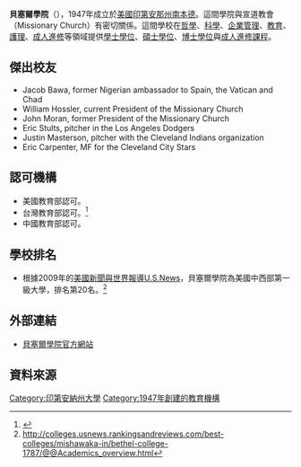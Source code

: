 {{Otheruses|貝塞爾學院|subject=美國印第安那州的貝塞爾學院|other=位於美國其他州的貝塞爾學院}}

{{Infobox University
| Name =貝塞爾學院
| EnglishName =Bethel College
| SealImage =
| SealInfo =
| Motto =
| Established =1947年
| Type =私立
| President =Gregg Chenoweth
| Chancellor =
| Location ={{USA}}[[印第安那州|印第安那州]]
| Campus =75 acres 
| AreaTotal =
| Department =
| Staff = 
| Faculty =
| Professor =
| Associate Professor =
| Assistant Professor =
| Lecturer =
| Student =1,964
| Undergraduate =2,000+
| Postgraduate =120+
| Adult education =
| Distance education =
| 4-year technological program =
| 2-year technological program =
| Affiliations =
| Colors =
| Website =http://www.bethelcollege.edu 
}}

'''貝塞爾學院'''（{{lang-en|Bethel College}}），1947年成立於[[美國|美國]][[印第安那州|印第安那州]][[南本德_(印第安纳州)|南本德]]。這間學院與宣道教會（Missionary Church）有密切關係。這間學校在[[哲學|哲學]]、[[科學|科學]]、[[企管|企業管理]]、[[教育|教育]]、[[護理|護理]]、[[成人教育|成人進修]]等領域提供[[學士學位|學士學位]]、[[碩士學位|碩士學位]]、[[博士學位|博士學位]]與[[成人教育|成人進修課程]]。

== 傑出校友 ==
*Jacob Bawa, former Nigerian ambassador to Spain, the Vatican and Chad
*William Hossler, current President of the Missionary Church
*John Moran, former President of the Missionary Church
*Eric Stults, pitcher in the Los Angeles Dodgers
*Justin Masterson, pitcher with the Cleveland Indians organization
*Eric Carpenter, MF for the Cleveland City Stars

== 認可機構 ==
*美國教育部認可。
*台灣教育部認可。<ref>{{cite web |url=http://www.ustudy.org.tw/USACOLLEGE/college/IN.htm |title=存档副本 |accessdate=2009-10-20 |deadurl=yes |archiveurl=https://web.archive.org/web/20080720010502/http://www.ustudy.org.tw/USACOLLEGE/college/IN.htm |archivedate=2008-07-20 }}</ref>
*中國教育部認可。

== 學校排名 ==
*根據2009年的[[美國新聞與世界報導|美國新聞與世界報導]][http://www.usnews.com/ U.S.News]{{Wayback|url=http://www.usnews.com/ |date=20180421033544 }}，貝塞爾學院為美國中西部第一級大學，排名第20名。<ref>http://colleges.usnews.rankingsandreviews.com/best-colleges/mishawaka-in/bethel-college-1787/@@Academics_overview.html</ref>

== 外部連結 ==
*[http://www.bethelcollege.edu 貝塞爾學院官方網站] {{Wayback|url=http://www.bethelcollege.edu/ |date=20190402050451 }}

== 資料來源 ==
{{reflist}}

{{DEFAULTSORT:Bethel College}}
{{School-stub}}
[[Category:印第安納州大學|Category:印第安納州大學]]
[[Category:1947年創建的教育機構|Category:1947年創建的教育機構]]